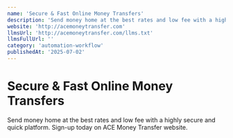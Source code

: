 ```yaml
---
name: 'Secure & Fast Online Money Transfers'
description: 'Send money home at the best rates and low fee with a highly secure and quick platform. Sign-up today on ACE Money Transfer website.'
website: 'http://acemoneytransfer.com'
llmsUrl: 'http://acemoneytransfer.com/llms.txt'
llmsFullUrl: ''
category: 'automation-workflow'
publishedAt: '2025-07-02'
---
```


# Secure & Fast Online Money Transfers

Send money home at the best rates and low fee with a highly secure and quick platform. Sign-up today on ACE Money Transfer website.
